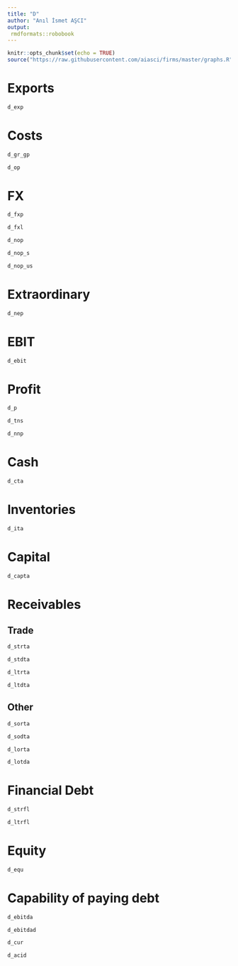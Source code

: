 ```yaml
---
title: "D"
author: "Anıl İsmet AŞCI"
output:
 rmdformats::robobook
---
```


```r
knitr::opts_chunk$set(echo = TRUE)
source("https://raw.githubusercontent.com/aiasci/firms/master/graphs.R")
```



# Exports

```r
d_exp
```


# Costs

```r
d_gr_gp
```

```r
d_op
```


# FX

```r
d_fxp
```


```r
d_fxl
```


```r
d_nop
```

```r
d_nop_s
```

```r
d_nop_us
```


# Extraordinary

```r
d_nep
```


# EBIT

```r
d_ebit
```

# Profit

```r
d_p
```

```r
d_tns
```

```r
d_nnp
```


# Cash

```r
d_cta
```

# Inventories

```r
d_ita
```

# Capital

```r
d_capta
```

# Receivables

## Trade

```r
d_strta
```

```r
d_stdta
```

```r
d_ltrta
```

```r
d_ltdta
```

## Other


```r
d_sorta
```

```r
d_sodta
```

```r
d_lorta
```

```r
d_lotda
```

# Financial Debt


```r
d_strfl
```

```r
d_ltrfl
```

# Equity


```r
d_equ
```

# Capability of paying debt


```r
d_ebitda
```

```r
d_ebitdad
```

```r
d_cur
```

```r
d_acid
```

